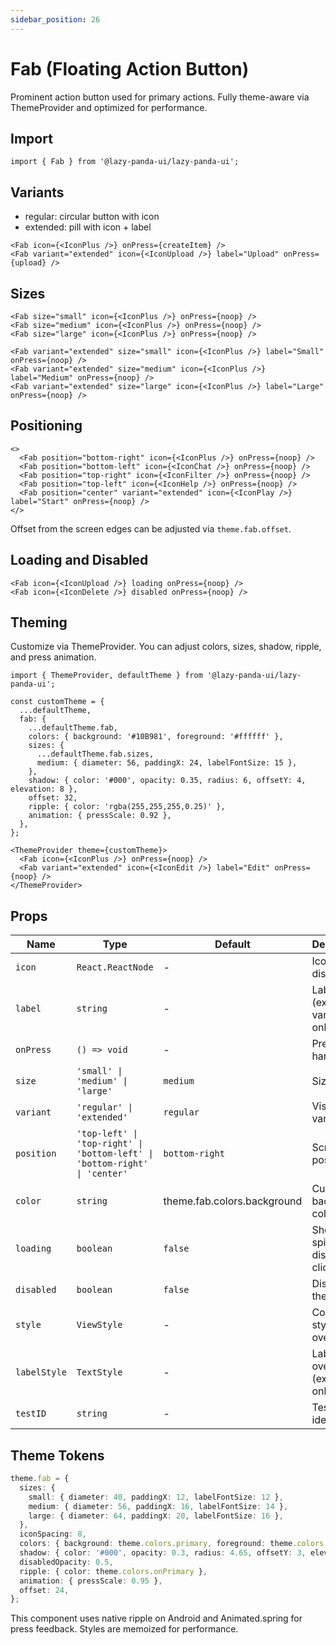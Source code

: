 ```yaml
---
sidebar_position: 26
---
```


# Fab (Floating Action Button)

Prominent action button used for primary actions. Fully theme-aware via ThemeProvider and optimized for performance.

## Import

```tsx
import { Fab } from '@lazy-panda-ui/lazy-panda-ui';
```

## Variants

- regular: circular button with icon
- extended: pill with icon + label

```tsx
<Fab icon={<IconPlus />} onPress={createItem} />
<Fab variant="extended" icon={<IconUpload />} label="Upload" onPress={upload} />
```

## Sizes

```tsx
<Fab size="small" icon={<IconPlus />} onPress={noop} />
<Fab size="medium" icon={<IconPlus />} onPress={noop} />
<Fab size="large" icon={<IconPlus />} onPress={noop} />

<Fab variant="extended" size="small" icon={<IconPlus />} label="Small" onPress={noop} />
<Fab variant="extended" size="medium" icon={<IconPlus />} label="Medium" onPress={noop} />
<Fab variant="extended" size="large" icon={<IconPlus />} label="Large" onPress={noop} />
```

## Positioning

```tsx
<>
  <Fab position="bottom-right" icon={<IconPlus />} onPress={noop} />
  <Fab position="bottom-left" icon={<IconChat />} onPress={noop} />
  <Fab position="top-right" icon={<IconFilter />} onPress={noop} />
  <Fab position="top-left" icon={<IconHelp />} onPress={noop} />
  <Fab position="center" variant="extended" icon={<IconPlay />} label="Start" onPress={noop} />
</>
```

Offset from the screen edges can be adjusted via `theme.fab.offset`.

## Loading and Disabled

```tsx
<Fab icon={<IconUpload />} loading onPress={noop} />
<Fab icon={<IconDelete />} disabled onPress={noop} />
```

## Theming

Customize via ThemeProvider. You can adjust colors, sizes, shadow, ripple, and press animation.

```tsx
import { ThemeProvider, defaultTheme } from '@lazy-panda-ui/lazy-panda-ui';

const customTheme = {
  ...defaultTheme,
  fab: {
    ...defaultTheme.fab,
    colors: { background: '#10B981', foreground: '#ffffff' },
    sizes: {
      ...defaultTheme.fab.sizes,
      medium: { diameter: 56, paddingX: 24, labelFontSize: 15 },
    },
    shadow: { color: '#000', opacity: 0.35, radius: 6, offsetY: 4, elevation: 8 },
    offset: 32,
    ripple: { color: 'rgba(255,255,255,0.25)' },
    animation: { pressScale: 0.92 },
  },
};

<ThemeProvider theme={customTheme}>
  <Fab icon={<IconPlus />} onPress={noop} />
  <Fab variant="extended" icon={<IconEdit />} label="Edit" onPress={noop} />
</ThemeProvider>
```

## Props

| Name | Type | Default | Description |
|------|------|---------|-------------|
| `icon` | `React.ReactNode` | - | Icon to display |
| `label` | `string` | - | Label (extended variant only) |
| `onPress` | `() => void` | - | Press handler |
| `size` | `'small' \| 'medium' \| 'large'` | `medium` | Size of FAB |
| `variant` | `'regular' \| 'extended'` | `regular` | Visual variant |
| `position` | `'top-left' \| 'top-right' \| 'bottom-left' \| 'bottom-right' \| 'center'` | `bottom-right` | Screen position |
| `color` | `string` | theme.fab.colors.background | Custom background color |
| `loading` | `boolean` | `false` | Shows a spinner and disables click |
| `disabled` | `boolean` | `false` | Disables the button |
| `style` | `ViewStyle` | - | Container style override |
| `labelStyle` | `TextStyle` | - | Label style override (extended only) |
| `testID` | `string` | - | Test identifier |

## Theme Tokens

```ts
theme.fab = {
  sizes: {
    small: { diameter: 40, paddingX: 12, labelFontSize: 12 },
    medium: { diameter: 56, paddingX: 16, labelFontSize: 14 },
    large: { diameter: 64, paddingX: 20, labelFontSize: 16 },
  },
  iconSpacing: 8,
  colors: { background: theme.colors.primary, foreground: theme.colors.onPrimary },
  shadow: { color: '#000', opacity: 0.3, radius: 4.65, offsetY: 3, elevation: 6 },
  disabledOpacity: 0.5,
  ripple: { color: theme.colors.onPrimary },
  animation: { pressScale: 0.95 },
  offset: 24,
};
```

This component uses native ripple on Android and Animated.spring for press feedback. Styles are memoized for performance.
